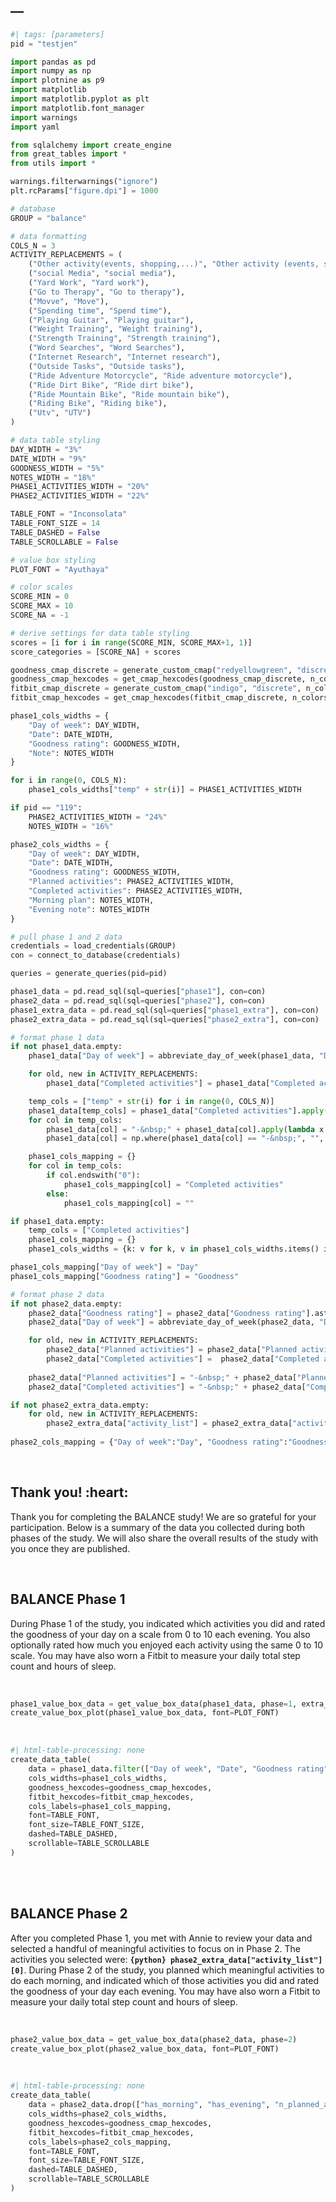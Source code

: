 ---
---

```python
#| tags: [parameters]
pid = "testjen"
```

```python
import pandas as pd 
import numpy as np
import plotnine as p9 
import matplotlib
import matplotlib.pyplot as plt  
import matplotlib.font_manager
import warnings
import yaml

from sqlalchemy import create_engine
from great_tables import *
from utils import *

warnings.filterwarnings("ignore")
plt.rcParams["figure.dpi"] = 1000
```

```python
# database
GROUP = "balance"

# data formatting
COLS_N = 3
ACTIVITY_REPLACEMENTS = (
    ("Other activity(events, shopping,...)", "Other activity (events, shopping, ...)"),
    ("social Media", "social media"),
    ("Yard Work", "Yard work"),
    ("Go to Therapy", "Go to therapy"),
    ("Movve", "Move"),
    ("Spending time", "Spend time"),
    ("Playing Guitar", "Playing guitar"),
    ("Weight Training", "Weight training"),
    ("Strength Training", "Strength training"),
    ("Word Searches", "Word Searches"),
    ("Internet Research", "Internet research"),
    ("Outside Tasks", "Outside tasks"),
    ("Ride Adventure Motorcycle", "Ride adventure motorcycle"),
    ("Ride Dirt Bike", "Ride dirt bike"),
    ("Ride Mountain Bike", "Ride mountain bike"),
    ("Riding Bike", "Riding bike"),
    ("Utv", "UTV")
)

# data table styling
DAY_WIDTH = "3%"
DATE_WIDTH = "9%"
GOODNESS_WIDTH = "5%"
NOTES_WIDTH = "18%"
PHASE1_ACTIVITIES_WIDTH = "20%"
PHASE2_ACTIVITIES_WIDTH = "22%"

TABLE_FONT = "Inconsolata"
TABLE_FONT_SIZE = 14
TABLE_DASHED = False
TABLE_SCROLLABLE = False

# value box styling 
PLOT_FONT = "Ayuthaya"

# color scales
SCORE_MIN = 0
SCORE_MAX = 10
SCORE_NA = -1
```

```python
# derive settings for data table styling
scores = [i for i in range(SCORE_MIN, SCORE_MAX+1, 1)]
score_categories = [SCORE_NA] + scores

goodness_cmap_discrete = generate_custom_cmap("redyellowgreen", "discrete", n_colors=len(scores))
goodness_cmap_hexcodes = get_cmap_hexcodes(goodness_cmap_discrete, n_colors=len(scores))
fitbit_cmap_discrete = generate_custom_cmap("indigo", "discrete", n_colors=len(scores))
fitbit_cmap_hexcodes = get_cmap_hexcodes(fitbit_cmap_discrete, n_colors=len(scores))

phase1_cols_widths = {
    "Day of week": DAY_WIDTH,
    "Date": DATE_WIDTH,
    "Goodness rating": GOODNESS_WIDTH,
    "Note": NOTES_WIDTH
}

for i in range(0, COLS_N):
    phase1_cols_widths["temp" + str(i)] = PHASE1_ACTIVITIES_WIDTH

if pid == "119":
    PHASE2_ACTIVITIES_WIDTH = "24%"
    NOTES_WIDTH = "16%"

phase2_cols_widths = {
    "Day of week": DAY_WIDTH,
    "Date": DATE_WIDTH,
    "Goodness rating": GOODNESS_WIDTH,
    "Planned activities": PHASE2_ACTIVITIES_WIDTH,
    "Completed activities": PHASE2_ACTIVITIES_WIDTH,
    "Morning plan": NOTES_WIDTH,
    "Evening note": NOTES_WIDTH
}
```

```python
# pull phase 1 and 2 data
credentials = load_credentials(GROUP)
con = connect_to_database(credentials)

queries = generate_queries(pid=pid)

phase1_data = pd.read_sql(sql=queries["phase1"], con=con)
phase2_data = pd.read_sql(sql=queries["phase2"], con=con)
phase1_extra_data = pd.read_sql(sql=queries["phase1_extra"], con=con)
phase2_extra_data = pd.read_sql(sql=queries["phase2_extra"], con=con)
```

```python
# format phase 1 data
if not phase1_data.empty:
    phase1_data["Day of week"] = abbreviate_day_of_week(phase1_data, "Day of week")

    for old, new in ACTIVITY_REPLACEMENTS:
        phase1_data["Completed activities"] = phase1_data["Completed activities"].str.replace(old, new)

    temp_cols = ["temp" + str(i) for i in range(0, COLS_N)]
    phase1_data[temp_cols] = phase1_data["Completed activities"].apply(lambda x: chunk_list(x.split(",  "), n=COLS_N)).apply(pd.Series)
    for col in temp_cols:
        phase1_data[col] = "-&nbsp;" + phase1_data[col].apply(lambda x: '<br>-&nbsp;'.join(map(str, x)))
        phase1_data[col] = np.where(phase1_data[col] == "-&nbsp;", "", phase1_data[col])

    phase1_cols_mapping = {}
    for col in temp_cols:
        if col.endswith("0"):
            phase1_cols_mapping[col] = "Completed activities"
        else:
            phase1_cols_mapping[col] = ""

if phase1_data.empty:
    temp_cols = ["Completed activities"]
    phase1_cols_mapping = {}
    phase1_cols_widths = {k: v for k, v in phase1_cols_widths.items() if not k.startswith("temp")}

phase1_cols_mapping["Day of week"] = "Day"
phase1_cols_mapping["Goodness rating"] = "Goodness"

# format phase 2 data
if not phase2_data.empty:
    phase2_data["Goodness rating"] = phase2_data["Goodness rating"].astype("Int64")
    phase2_data["Day of week"] = abbreviate_day_of_week(phase2_data, "Day of week")

    for old, new in ACTIVITY_REPLACEMENTS:
        phase2_data["Planned activities"] = phase2_data["Planned activities"].str.replace(old, new)
        phase2_data["Completed activities"] =  phase2_data["Completed activities"].str.replace(old, new)
    
    phase2_data["Planned activities"] = "-&nbsp;" + phase2_data["Planned activities"].str.replace(", ", "<br>-&nbsp;")
    phase2_data["Completed activities"] = "-&nbsp;" + phase2_data["Completed activities"].str.replace(", ", "<br>-&nbsp;")

if not phase2_extra_data.empty:
    for old, new in ACTIVITY_REPLACEMENTS:
        phase2_extra_data["activity_list"] = phase2_extra_data["activity_list"].str.replace(old, new)
       
phase2_cols_mapping = {"Day of week":"Day", "Goodness rating":"Goodness"}
```

<br>

## Thank you! :heart:

Thank you for completing the BALANCE study! We are so grateful for your participation. Below is a summary of the data you collected during both phases of the study. We will also share the overall results of the study with you once they are published.  

<br>

## BALANCE Phase 1

During Phase 1 of the study, you indicated which activities you did and rated the goodness of your day on a scale from 0 to 10 each evening. You also optionally rated how much you enjoyed each activity using the same 0 to 10 scale. You may have also worn a Fitbit to measure your daily total step count and hours of sleep.  

<br>

```python
phase1_value_box_data = get_value_box_data(phase1_data, phase=1, extra_data=phase1_extra_data)
create_value_box_plot(phase1_value_box_data, font=PLOT_FONT)
```

<br>

```python
#| html-table-processing: none
create_data_table(
    data = phase1_data.filter(["Day of week", "Date", "Goodness rating"] + temp_cols + ["Note", "Steps", "Sleep"], axis=1), 
    cols_widths=phase1_cols_widths, 
    goodness_hexcodes=goodness_cmap_hexcodes, 
    fitbit_hexcodes=fitbit_cmap_hexcodes, 
    cols_labels=phase1_cols_mapping, 
    font=TABLE_FONT, 
    font_size=TABLE_FONT_SIZE,
    dashed=TABLE_DASHED, 
    scrollable=TABLE_SCROLLABLE
)
```

<br>
<br>

## BALANCE Phase 2

After you completed Phase 1, you met with Annie to review your data and selected a handful of meaningful activities to focus on in Phase 2. The activities you selected were: **`{python} phase2_extra_data["activity_list"][0]`**. During Phase 2 of the study, you planned which meaningful activities to do each morning, and indicated which of those activities you did and rated the goodness of your day each evening. You may have also worn a Fitbit to measure your daily total step count and hours of sleep.    

<br>

```python
phase2_value_box_data = get_value_box_data(phase2_data, phase=2)
create_value_box_plot(phase2_value_box_data, font=PLOT_FONT)
```

<br>

```python
#| html-table-processing: none
create_data_table(
    data = phase2_data.drop(["has_morning", "has_evening", "n_planned_activities", "n_completed_activities", "has_fitbit"], axis=1), 
    cols_widths=phase2_cols_widths, 
    goodness_hexcodes=goodness_cmap_hexcodes, 
    fitbit_hexcodes=fitbit_cmap_hexcodes, 
    cols_labels=phase2_cols_mapping, 
    font=TABLE_FONT, 
    font_size=TABLE_FONT_SIZE,
    dashed=TABLE_DASHED, 
    scrollable=TABLE_SCROLLABLE
)
```

<br>
<br>